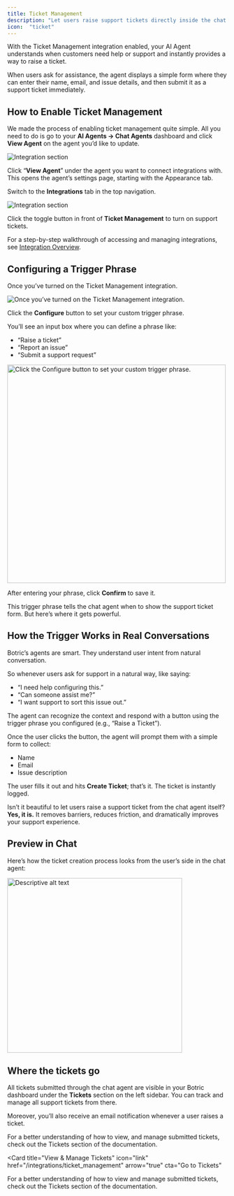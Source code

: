 ```yaml
---
title: Ticket Management
description: "Let users raise support tickets directly inside the chat."
icon:  "ticket"
---
```


With the Ticket Management integration enabled, your AI Agent understands when customers need help or support and instantly provides a way to raise a ticket.

When users ask for assistance, the agent displays a simple form where they can enter their name, email, and issue details, and then submit it as a support ticket immediately.

## How to Enable Ticket Management

We made the process of enabling ticket management quite simple. All you need to do is go to your **AI Agents → Chat Agents** dashboard and click **View Agent** on the agent you’d like to update.

<img 
  src="../images/integrations/ticket_management/how_to_enable_ticket_management.webp" 
  alt="Integration section" 
  className="rounded-xl border-4 border-blue-100 dark:border-blue-300"
/>

Click “**View Agent**” under the agent you want to connect integrations with. This opens the agent’s settings page, starting with the Appearance tab.

Switch to the **Integrations** tab in the top navigation.

<img 
  src="../images/integrations/ticket_management/integration_tab.webp" 
  alt="Integration section" 
  className="rounded-xl border-4 border-blue-100 dark:border-blue-300"
/>

Click the toggle button in front of **Ticket Management** to turn on support tickets.

<Note>For a step-by-step walkthrough of accessing and managing integrations, see [Integration Overview](/integrations/overview). </Note>

## Configuring a Trigger Phrase

Once you’ve turned on the Ticket Management integration. 

<img 
  src="../images/integrations/ticket_management/click_the_configure_button.webp" 
  alt="Once you’ve turned on the Ticket Management integration." 
  className="rounded-xl border-4 border-blue-100 dark:border-blue-300"
/>

Click the **Configure** button to set your custom trigger phrase.

You’ll see an input box where you can define a phrase like:

* “Raise a ticket”
* “Report an issue”
* “Submit a support request”

<img 
  src="../images/integrations/ticket_management/configuring_a_trigger_phrase.webp" 
  alt="Click the Configure button to set your custom trigger phrase." 
  width="500"
  height="500"
  className="mx-auto rounded-xl border-4 border-blue-100 dark:border-blue-300"
/>

After entering your phrase, click **Confirm** to save it.

This trigger phrase tells the chat agent when to show the support ticket form. But here’s where it gets powerful.

## How the Trigger Works in Real Conversations

Botric’s agents are smart. They understand user intent from natural conversation. 

So whenever users ask for support in a natural way, like saying:

* “I need help configuring this.”
* “Can someone assist me?”
* “I want support to sort this issue out.”

The agent can recognize the context and respond with a button using the trigger phrase you configured (e.g., “Raise a Ticket”).

Once the user clicks the button, the agent will prompt them with a simple form to collect:

* Name
* Email
* Issue description

The user fills it out and hits **Create Ticket**; that’s it. The ticket is instantly logged.

Isn’t it beautiful to let users raise a support ticket from the chat agent itself? **Yes, it is.** It removes barriers, reduces friction, and dramatically improves your support experience.

## Preview in Chat

Here’s how the ticket creation process looks from the user’s side in the chat agent:

<Frame>
  <img 
    src="../images/integrations/ticket_management/ticket_management_demo.gif" 
    alt="Descriptive alt text"
    width="400"
    height="400"
    className="rounded-lg"
  />
</Frame>

## Where the tickets go

All tickets submitted through the chat agent are visible in your Botric dashboard under the **Tickets** section on the left sidebar. You can track and manage all support tickets from there.

Moreover, you’ll also receive an email notification whenever a user raises a ticket.

For a better understanding of how to view, and manage submitted tickets, check out the Tickets section of the documentation.

<Card
  title="View & Manage Tickets"
  icon="link"
  href="/integrations/ticket_management"
  arrow="true"
  cta="Go to Tickets"
>
 For a better understanding of how to view and manage submitted tickets, check out the Tickets section of the documentation.
 </Card>

 
